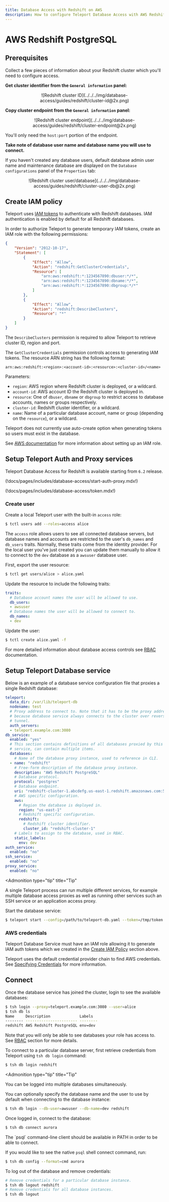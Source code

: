 ```yaml
---
title: Database Access with Redshift on AWS
description: How to configure Teleport Database Access with AWS Redshift PostgreSQL.
---
```


# AWS Redshift PostgreSQL

## Prerequisites

Collect a few pieces of information about your Redshift cluster which you'll
need to configure access.

**Get cluster identifier from the `General information` panel:**

<Figure align="center" bordered caption="Redshift cluster ID">
![Redshift cluster ID](../../../img/database-access/guides/redshift/cluster-id@2x.png)
</Figure>

**Copy cluster endpoint from the `General information` panel:**

<Figure align="center" bordered caption="Redshift cluster endpoint">
![Redshift cluster endpoint](../../../img/database-access/guides/redshift/cluster-endpoint@2x.png)
</Figure>

You'll only need the `host:port` portion of the endpoint.

**Take note of database user name and database name you will use to connect.**

If you haven't created any database users, default database admin user name and
maintenance database are displayed on the `Database configurations` panel of the
`Properties` tab:

<Figure align="center" bordered caption="Redshift cluster user/database">
![Redshift cluster user/database](../../../img/database-access/guides/redshift/cluster-user-db@2x.png)
</Figure>

## Create IAM policy

Teleport uses [IAM tokens](https://docs.aws.amazon.com/redshift/latest/mgmt/generating-user-credentials.html)
to authenticate with Redshift databases. IAM authentication is enabled by default
for all Redshift databases.

In order to authorize Teleport to generate temporary IAM tokens, create an IAM
role with the following permissions:

```json
{
    "Version": "2012-10-17",
    "Statement": [
        {
            "Effect": "Allow",
            "Action": "redshift:GetClusterCredentials",
            "Resource": [
                "arn:aws:redshift:*:1234567890:dbuser:*/*",
                "arn:aws:redshift:*:1234567890:dbname:*/*",
                "arn:aws:redshift:*:1234567890:dbgroup:*/*"
            ]
        },
        {
            "Effect": "Allow",
            "Action": "redshift:DescribeClusters",
            "Resource": "*"
        }
    ]
}
```

The `DescribeClusters` permission is required to allow Teleport to retrieve
cluster ID, region and port.

The `GetClusterCredentials` permission controls access to generating IAM tokens.
The resource ARN string has the following format:

```
arn:aws:redshift:<region>:<account-id>:<resource>:<cluster-id>/<name>
```

Parameters:

- `region`: AWS region where Redshift cluster is deployed, or a wildcard.
- `account-id`: AWS account ID the Redshift cluster is deployed in.
- `resource`: One of `dbuser`, `dbname` or `dbgroup` to restrict access to
  database accounts, names or groups respectively.
- `cluster-id`: Redshift cluster identifier, or a wildcard.
- `name`: Name of a particular database account, name or group (depending
  on the `resource`), or a wildcard.

<Admonition type="note" title="Users auto-create">
  Teleport does not currently use auto-create option when generating tokens so
  users must exist in the database.
</Admonition>

See [AWS documentation](https://docs.aws.amazon.com/redshift/latest/mgmt/generating-iam-credentials-role-permissions.html)
for more information about setting up an IAM role.

## Setup Teleport Auth and Proxy services

Teleport Database Access for Redshift is available starting from `6.2` release.

(!docs/pages/includes/database-access/start-auth-proxy.mdx!)

(!docs/pages/includes/database-access/token.mdx!)

### Create user

Create a local Teleport user with the built-in `access` role:

```bash
$ tctl users add --roles=access alice
```

The `access` role allows users to see all connected database servers, but
database names and accounts are restricted to the user's `db_names` and
`db_users` traits. Normally, these traits come from the identity provider. For
the local user you've just created you can update them manually to allow it to
connect to the `dev` database as a `awsuser` database user.

First, export the user resource:

```bash
$ tctl get users/alice > alice.yaml
```

Update the resource to include the following traits:

```yaml
traits:
  # Database account names the user will be allowed to use.
  db_users:
  - awsuser
  # Database names the user will be allowed to connect to.
  db_names:
  - dev
```

Update the user:

```bash
$ tctl create alice.yaml -f
```

For more detailed information about database access controls see [RBAC](../rbac.mdx)
documentation.

## Setup Teleport Database service

Below is an example of a database service configuration file that proxies
a single Redshift database:

```yaml
teleport:
  data_dir: /var/lib/teleport-db
  nodename: test
  # Proxy address to connect to. Note that it has to be the proxy address
  # because database service always connects to the cluster over reverse
  # tunnel.
  auth_servers:
  - teleport.example.com:3080
db_service:
  enabled: "yes"
  # This section contains definitions of all databases proxied by this
  # service, can contain multiple items.
  databases:
    # Name of the database proxy instance, used to reference in CLI.
  - name: "redshift"
    # Free-form description of the database proxy instance.
    description: "AWS Redshift PostgreSQL"
    # Database protocol.
    protocol: "postgres"
    # Database endpoint.
    uri: "redshift-cluster-1.abcdefg.us-east-1.redshift.amazonaws.com:5439"
    # AWS specific configuration.
    aws:
      # Region the database is deployed in.
      region: "us-east-1"
      # Redshift specific configuration.
      redshift:
        # Redshift cluster identifier.
        cluster_id: "redshift-cluster-1"
    # Labels to assign to the database, used in RBAC.
    static_labels:
      env: dev
auth_service:
  enabled: "no"
ssh_service:
  enabled: "no"
proxy_service:
  enabled: "no"
```

<Admonition
  type="tip"
  title="Tip"
>
  A single Teleport process can run multiple different services, for example
  multiple database access proxies as well as running other services such an
  SSH service or an application access proxy.
</Admonition>

Start the database service:

```bash
$ teleport start --config=/path/to/teleport-db.yaml --token=/tmp/token
```

### AWS credentials

Teleport Database Service must have an IAM role allowing it to generate IAM
auth tokens which we created in the [Create IAM Policy](#create-iam-policy)
section above.

Teleport uses the default credential provider chain to find AWS credentials.
See [Specifying Credentials](https://docs.aws.amazon.com/sdk-for-go/v1/developer-guide/configuring-sdk.html#specifying-credentials)
for more information.

## Connect

Once the database service has joined the cluster, login to see the available
databases:

```bash
$ tsh login --proxy=teleport.example.com:3080 --user=alice
$ tsh db ls
Name     Description             Labels
-------- ----------------------- --------
redshift AWS Redshift PostgreSQL env=dev
```

Note that you will only be able to see databases your role has access to. See
[RBAC](../rbac.mdx) section for more details.

To connect to a particular database server, first retrieve credentials from
Teleport using `tsh db login` command:

```bash
$ tsh db login redshift
```

<Admonition
  type="tip"
  title="Tip"
>
  You can be logged into multiple databases simultaneously.
</Admonition>

You can optionally specify the database name and the user to use by default
when connecting to the database instance:

```bash
$ tsh db login --db-user=awsuser --db-name=dev redshift
```

Once logged in, connect to the database:

```bash
$ tsh db connect aurora
```

<Admonition type="note" title="Note">
  The `psql` command-line client should be available in PATH in order to be
  able to connect.
</Admonition>

If you would like to see the native `psql` shell connect command, run:

```bash
$ tsh db config --format=cmd aurora
```

To log out of the database and remove credentials:

```bash
# Remove credentials for a particular database instance.
$ tsh db logout redshift
# Remove credentials for all database instances.
$ tsh db logout
```
